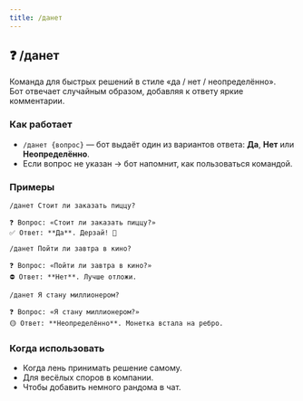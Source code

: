 ```yaml
---
title: /данет
---
```


## ❓ /данет

Команда для быстрых решений в стиле «да / нет / неопределённо».  
Бот отвечает случайным образом, добавляя к ответу яркие комментарии.

### Как работает
- `/данет {вопрос}` — бот выдаёт один из вариантов ответа: **Да**, **Нет** или **Неопределённо**.  
- Если вопрос не указан → бот напомнит, как пользоваться командой.  

### Примеры
```text
/данет Стоит ли заказать пиццу?

❓ Вопрос: «Стоит ли заказать пиццу?»
✅ Ответ: **Да**. Дерзай! 🚀
````

```text
/данет Пойти ли завтра в кино?

❓ Вопрос: «Пойти ли завтра в кино?»
⛔ Ответ: **Нет**. Лучше отложи.
```

```text
/данет Я стану миллионером?

❓ Вопрос: «Я стану миллионером?»
🟡 Ответ: **Неопределённо**. Монетка встала на ребро.
```

### Когда использовать

* Когда лень принимать решение самому.
* Для весёлых споров в компании.
* Чтобы добавить немного рандома в чат.